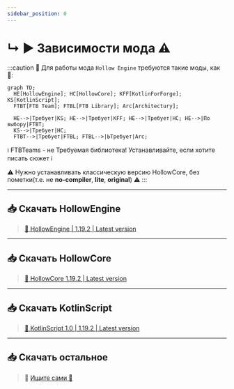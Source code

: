 ```yaml
---
sidebar_position: 0
---
```


# ↳ ▶ Зависимости мода ⚠️

:::caution 🔷 Для работы мода `Hollow Engine` требуются такие моды, как 🔷:
```mermaid
graph TD;
  HE[HollowEngine]; HC[HollowCore]; KFF[KotlinForForge]; KS[KotlinScript];
  FTBT[FTB Team]; FTBL[FTB Library]; Arc[Architectury];
  
  HE-->|Требует|KS; HE-->|Требует|KFF; HE-->|Требует|HC; HE-->|По выбору|FTBT;
  KS-->|Требует|HC;
  FTBT-->|Требует|FTBL; FTBL-->|ЬТребует|Arc;
```
ℹ️ FTBTeams - не Требуемая библиотека! Устанавливайте, если хотите писать сюжет ℹ️

⚠️ Нужно устанавливать классическую версию HollowCore, без пометки(т.е. не **no-compiler**, **lite**, **original**) ⚠️
:::

---

## 📥 Скачать HollowEngine

> [🔶 HollowEngine | 1.19.2 | Latest version](https://github.com/HollowHorizon/HollowEngine/releases/tag/lasted-1.19.2)

---

## 📥 Скачать HollowCore

> [🔶 HollowCore 1.19.2 | Latest version](https://github.com/HollowHorizon/HollowCore/releases/tag/latest-1.19.2)

---

## 📥 Скачать KotlinScript

> [🔶 KotlinScript 1.0 | 1.19.2 | Latest version](https://github.com/HollowHorizon/KotlinScriptForForge/releases/tag/latest-1.19.2)

---

## 📥 Скачать остальное

> 🔶 [Ищите сами 🙂](https://www.youtube.com/watch?v=dQw4w9WgXcQ)
